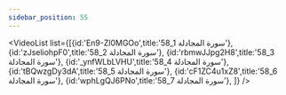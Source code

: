 ```yaml
---
sidebar_position: 55
---
```


<VideoList list={[{id:'En9-Zl0MGOo',title:'58_1 سورة المجادلة'},
{id:'zJseliohpF0',title:'58_2 سورة المجادلة'},
{id:'rbmwJJpg2H8',title:'58_3 سورة المجادلة'},
{id:'_ynfWLbLVHU',title:'58_4 سورة المجادلة'},
{id:'tBQwzgDy3dA',title:'58_5 سورة المجادلة'},
{id:'cF1ZC4u1xZ8',title:'58_6 سورة المجادلة'},
{id:'wphLgQJ6PNo',title:'58_7 سورة المجادلة'},
]}
/>

